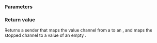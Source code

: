 {{cpp/execution/title|stopped_as_optional}}
{{cpp/experimental/execution/navbar}}

{{ddcl|header=experimental/execution|since=c++26|
execution::sender auto stopped_as_optional(
    single-sender auto snd
);
}}

===Parameters===
{{par begin}}
{{par|snd|input sender of which the value channel and stopped channel are mapped.}}
{{par end}}

===Return value===
Returns a sender that maps the value channel from a {{tt|T}} to an {{c|std::optional&lt;std::decay_t&lt;T&gt;&gt;}}, and maps the stopped channel to a value of an empty {{c|std::optional&lt;std::decay_t&lt;T&gt;&gt;}}.